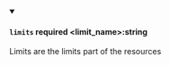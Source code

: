 
<details className="config-field" data-expandable="false" open>
<summary>

#### `limits` <span class="config-field-required" data-required="false">required</span> <span class="config-field-type">&lt;limit_name&gt;:string</span> <span class="config-field-default"></span> <span class="config-field-enum"></span>

Limits are the limits part of the resources

</summary>



</details>
